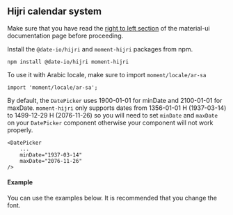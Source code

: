 
<PageMeta title="Jalaali localization - @material-ui/pickers" />

## Hijri calendar system

Make sure that you have read the [right to left section](https://material-ui-next.com/guides/right-to-left/) of the
material-ui documentation page before proceeding.

<Ad />

Install the `@date-io/hijri` and `moment-hijri` packages from npm.

```
npm install @date-io/hijri moment-hijri
```

To use it with Arabic locale, make sure to import `moment/locale/ar-sa`

```
import 'moment/locale/ar-sa';
```

By default, the `DatePicker` uses 1900-01-01 for minDate and 2100-01-01 for maxDate. `moment-hijri` only supports dates from 1356-01-01 H (1937-03-14) to 1499-12-29 H (2076-11-26) so you will need to set `minDate` and `maxDate` on your `DatePicker` component otherwise your component will not work properly.

```
<DatePicker
    ...
    minDate="1937-03-14"
    maxDate="2076-11-26"
/>
```

#### Example

You can use the examples below. It is recommended that you change the font.

<Example source={HijriExample} />
